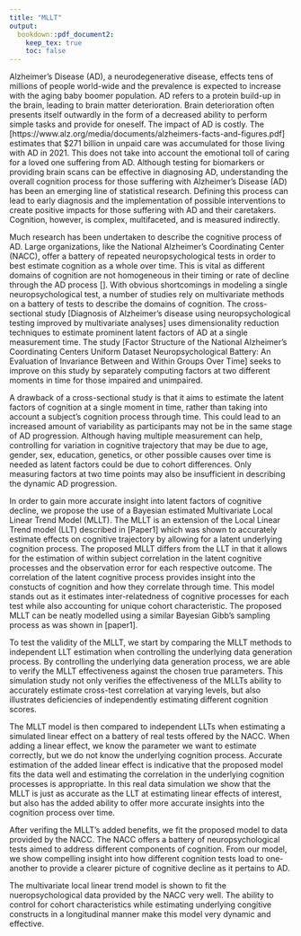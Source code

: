```yaml
---
title: "MLLT"
output: 
  bookdown::pdf_document2:
    keep_tex: true
    toc: false
---
```




Alzheimer's Disease (AD), a neurodegenerative disease, effects tens of millions of people world-wide and the prevalence is expected to increase with the aging baby boomer population.  AD refers to a protein build-up in the brain, leading to brain matter deterioration. Brain deterioration often presents itself outwardly in the form of a decreased ability to perform simple tasks and provide for oneself. The impact of AD is costly. The [https://www.alz.org/media/documents/alzheimers-facts-and-figures.pdf] estimates that $271 billion in unpaid care was accumulated for those living with AD in 2021. This does not take into account the emotional toll of caring for a loved one suffering from AD. Although testing for biomarkers or providing brain scans can be effective in diagnosing AD, understanding the overall cognition process for those suffering with Alzheimer's Disease (AD) has been an emerging line of statistical research. Defining this process can lead to early diagnosis and the implementation of possible interventions to create positive impacts for those suffering with AD and their caretakers. Cognition, however, is complex, multifaceted, and is measured indirectly. 


Much research has been undertaken to describe the cognitive process of AD. Large organizations, like the National Alzheimer's Coordinating Center (NACC), offer a battery of repeated neuropsychological tests in order to best estimate cognition as a whole over time. This is vital as different domains of cognition are not homogeneous in their timing or rate of decline through the AD process []. With obvious shortcomings in modeling a single neuropsychological test, a number of studies rely on multivariate methods on a battery of tests to describe the domains of cognition. The cross-sectional study [Diagnosis of Alzheimer’s disease using neuropsychological testing improved by multivariate analyses] uses dimensionality reduction techniques to estimate prominent latent factors of AD at a single measurement time. The study [Factor Structure of the National Alzheimer's Coordinating Centers Uniform Dataset Neuropsychological Battery: An Evaluation of Invariance Between and Within Groups Over Time] seeks to improve on this study by separately computing factors at two different moments in time for those impaired and unimpaired.


A drawback of a cross-sectional study is that it aims to estimate the latent factors of cognition at a single moment in time, rather than taking into account a subject's cognition process through time. This could lead to an increased amount of variability as participants may not be in the same stage of AD progression. Although having multiple measurement can help, controlling for variation in cognitive trajectory that may be due to age, gender, sex, education, genetics, or other possible causes over time is needed as latent factors could be due to cohort differences. Only measuring factors at two time points may also be insufficient in describing the dynamic AD progression.

In order to gain more accurate insight into latent factors of cognitive decline, we propose the use of a Bayesian estimated Multivariate Local Linear Trend Model (MLLT). The MLLT is an extension of the Local Linear Trend model (LLT) described in [Paper1] which was shown to accurately estimate effects on cognitive trajectory by allowing for a latent underlying cognition process. The proposed MLLT differs from the LLT in that it allows for the estimation of within subject correlation in the latent cognitive processes and the observation error for each respective outcome. The correlation of the latent cognitive process provides insight into the constucts of cognition and how they correlate through time. This model stands out as it estimates inter-relatedness of cognitive processes for each test while also accounting for unique cohort characteristic. The proposed MLLT can be neatly modelled using a similar Bayesian Gibb's sampling process as was shown in [paper1].


To test the validity of the MLLT, we start by comparing the MLLT methods to independent LLT estimation when controlling the underlying data generation process. By controlling the underlying data generation process, we are able to verify the MLLT effectiveness against the chosen true parameters. This simulation study not only verifies the effectiveness of the MLLTs ability to accurately estimate cross-test correlation at varying levels, but also illustrates deficiencies of independently estimating different cognition scores.


The MLLT model is then compared to independent LLTs when estimating a simulated linear effect on a battery of real tests offered by the NACC. When adding a linear effect, we know the parameter we want to estimate correctly, but we do not know the underlying cognition process. Accurate estimation of the added linear effect is indicative that the proposed model fits the data well and estimating the correlation in the underlying cognition processes is appropriatte. In this real data simulation we show that the MLLT is just as accurate as the LLT at estimating linear effects of interest, but also has the added ability to offer more accurate insights into the cognition process over time.


After verifing the MLLT's added benefits, we fit the proposed model to data provided by the NACC. The NACC offers a battery of neuropsychological tests aimed to address different components of cognition. From our model, we show compelling insight into how different cognition tests load to one-another to provide a clearer picture of cognitive decline as it pertains to AD. 


The multivariate local linear trend model is shown to fit the nueropsychological data provided by the NACC very well. The ability to control for cohort characteristics while estimating underlying congitive constructs in a longitudinal manner make this model very dynamic and effective.


